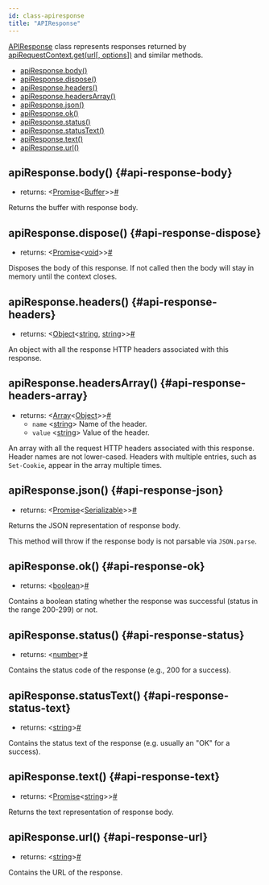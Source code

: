 ```yaml
---
id: class-apiresponse
title: "APIResponse"
---
```


[APIResponse] class represents responses returned by [apiRequestContext.get(url[, options])](./api/class-apirequestcontext.mdx#api-request-context-get) and similar methods.


- [apiResponse.body()](./api/class-apiresponse.mdx#api-response-body)
- [apiResponse.dispose()](./api/class-apiresponse.mdx#api-response-dispose)
- [apiResponse.headers()](./api/class-apiresponse.mdx#api-response-headers)
- [apiResponse.headersArray()](./api/class-apiresponse.mdx#api-response-headers-array)
- [apiResponse.json()](./api/class-apiresponse.mdx#api-response-json)
- [apiResponse.ok()](./api/class-apiresponse.mdx#api-response-ok)
- [apiResponse.status()](./api/class-apiresponse.mdx#api-response-status)
- [apiResponse.statusText()](./api/class-apiresponse.mdx#api-response-status-text)
- [apiResponse.text()](./api/class-apiresponse.mdx#api-response-text)
- [apiResponse.url()](./api/class-apiresponse.mdx#api-response-url)

## apiResponse.body() {#api-response-body}
- returns:<a aria-hidden="true" tabindex="-1" class="list-anchor-link" id="api-response-body-return"/> &#60;[Promise]<[Buffer]>&#62;<a href="#api-response-body-return" class="list-anchor">#</a>

Returns the buffer with response body.

## apiResponse.dispose() {#api-response-dispose}
- returns:<a aria-hidden="true" tabindex="-1" class="list-anchor-link" id="api-response-dispose-return"/> &#60;[Promise]<[void]>&#62;<a href="#api-response-dispose-return" class="list-anchor">#</a>

Disposes the body of this response. If not called then the body will stay in memory until the context closes.

## apiResponse.headers() {#api-response-headers}
- returns:<a aria-hidden="true" tabindex="-1" class="list-anchor-link" id="api-response-headers-return"/> &#60;[Object]<[string], [string]>&#62;<a href="#api-response-headers-return" class="list-anchor">#</a>

An object with all the response HTTP headers associated with this response.

## apiResponse.headersArray() {#api-response-headers-array}
- returns:<a aria-hidden="true" tabindex="-1" class="list-anchor-link" id="api-response-headers-array-return"/> &#60;[Array]<[Object]>&#62;<a href="#api-response-headers-array-return" class="list-anchor">#</a>
  - `name` &#60;[string]&#62; Name of the header.
  - `value` &#60;[string]&#62; Value of the header.

An array with all the request HTTP headers associated with this response. Header names are not lower-cased. Headers with multiple entries, such as `Set-Cookie`, appear in the array multiple times.

## apiResponse.json() {#api-response-json}
- returns:<a aria-hidden="true" tabindex="-1" class="list-anchor-link" id="api-response-json-return"/> &#60;[Promise]<[Serializable]>&#62;<a href="#api-response-json-return" class="list-anchor">#</a>

Returns the JSON representation of response body.

This method will throw if the response body is not parsable via `JSON.parse`.

## apiResponse.ok() {#api-response-ok}
- returns:<a aria-hidden="true" tabindex="-1" class="list-anchor-link" id="api-response-ok-return"/> &#60;[boolean]&#62;<a href="#api-response-ok-return" class="list-anchor">#</a>

Contains a boolean stating whether the response was successful (status in the range 200-299) or not.

## apiResponse.status() {#api-response-status}
- returns:<a aria-hidden="true" tabindex="-1" class="list-anchor-link" id="api-response-status-return"/> &#60;[number]&#62;<a href="#api-response-status-return" class="list-anchor">#</a>

Contains the status code of the response (e.g., 200 for a success).

## apiResponse.statusText() {#api-response-status-text}
- returns:<a aria-hidden="true" tabindex="-1" class="list-anchor-link" id="api-response-status-text-return"/> &#60;[string]&#62;<a href="#api-response-status-text-return" class="list-anchor">#</a>

Contains the status text of the response (e.g. usually an "OK" for a success).

## apiResponse.text() {#api-response-text}
- returns:<a aria-hidden="true" tabindex="-1" class="list-anchor-link" id="api-response-text-return"/> &#60;[Promise]<[string]>&#62;<a href="#api-response-text-return" class="list-anchor">#</a>

Returns the text representation of response body.

## apiResponse.url() {#api-response-url}
- returns:<a aria-hidden="true" tabindex="-1" class="list-anchor-link" id="api-response-url-return"/> &#60;[string]&#62;<a href="#api-response-url-return" class="list-anchor">#</a>

Contains the URL of the response.

[Accessibility]: ./api/class-accessibility.mdx "Accessibility"
[Android]: ./api/class-android.mdx "Android"
[AndroidDevice]: ./api/class-androiddevice.mdx "AndroidDevice"
[AndroidInput]: ./api/class-androidinput.mdx "AndroidInput"
[AndroidSocket]: ./api/class-androidsocket.mdx "AndroidSocket"
[AndroidWebView]: ./api/class-androidwebview.mdx "AndroidWebView"
[APIRequest]: ./api/class-apirequest.mdx "APIRequest"
[APIRequestContext]: ./api/class-apirequestcontext.mdx "APIRequestContext"
[APIResponse]: ./api/class-apiresponse.mdx "APIResponse"
[APIResponseAssertions]: ./api/class-apiresponseassertions.mdx "APIResponseAssertions"
[Browser]: ./api/class-browser.mdx "Browser"
[BrowserContext]: ./api/class-browsercontext.mdx "BrowserContext"
[BrowserServer]: ./api/class-browserserver.mdx "BrowserServer"
[BrowserType]: ./api/class-browsertype.mdx "BrowserType"
[CDPSession]: ./api/class-cdpsession.mdx "CDPSession"
[ConsoleMessage]: ./api/class-consolemessage.mdx "ConsoleMessage"
[Coverage]: ./api/class-coverage.mdx "Coverage"
[Dialog]: ./api/class-dialog.mdx "Dialog"
[Download]: ./api/class-download.mdx "Download"
[Electron]: ./api/class-electron.mdx "Electron"
[ElectronApplication]: ./api/class-electronapplication.mdx "ElectronApplication"
[ElementHandle]: ./api/class-elementhandle.mdx "ElementHandle"
[FileChooser]: ./api/class-filechooser.mdx "FileChooser"
[Frame]: ./api/class-frame.mdx "Frame"
[FrameLocator]: ./api/class-framelocator.mdx "FrameLocator"
[JSHandle]: ./api/class-jshandle.mdx "JSHandle"
[Keyboard]: ./api/class-keyboard.mdx "Keyboard"
[Locator]: ./api/class-locator.mdx "Locator"
[LocatorAssertions]: ./api/class-locatorassertions.mdx "LocatorAssertions"
[Logger]: ./api/class-logger.mdx "Logger"
[Mouse]: ./api/class-mouse.mdx "Mouse"
[Page]: ./api/class-page.mdx "Page"
[PageAssertions]: ./api/class-pageassertions.mdx "PageAssertions"
[Playwright]: ./api/class-playwright.mdx "Playwright"
[PlaywrightAssertions]: ./api/class-playwrightassertions.mdx "PlaywrightAssertions"
[Request]: ./api/class-request.mdx "Request"
[Response]: ./api/class-response.mdx "Response"
[Route]: ./api/class-route.mdx "Route"
[ScreenshotAssertions]: ./api/class-screenshotassertions.mdx "ScreenshotAssertions"
[Selectors]: ./api/class-selectors.mdx "Selectors"
[TimeoutError]: ./api/class-timeouterror.mdx "TimeoutError"
[Touchscreen]: ./api/class-touchscreen.mdx "Touchscreen"
[Tracing]: ./api/class-tracing.mdx "Tracing"
[Video]: ./api/class-video.mdx "Video"
[WebSocket]: ./api/class-websocket.mdx "WebSocket"
[Worker]: ./api/class-worker.mdx "Worker"
[Fixtures]: ./api/class-fixtures.mdx "Fixtures"
[Test]: ./api/class-test.mdx "Test"
[TestConfig]: ./api/class-testconfig.mdx "TestConfig"
[TestError]: ./api/class-testerror.mdx "TestError"
[TestInfo]: ./api/class-testinfo.mdx "TestInfo"
[TestOptions]: ./api/class-testoptions.mdx "TestOptions"
[TestProject]: ./api/class-testproject.mdx "TestProject"
[WorkerInfo]: ./api/class-workerinfo.mdx "WorkerInfo"
[Location]: ./api/class-location.mdx "Location"
[Reporter]: ./api/class-reporter.mdx "Reporter"
[Suite]: ./api/class-suite.mdx "Suite"
[TestCase]: ./api/class-testcase.mdx "TestCase"
[TestResult]: ./api/class-testresult.mdx "TestResult"
[TestStep]: ./api/class-teststep.mdx "TestStep"
[Element]: https://developer.mozilla.org/en-US/docs/Web/API/element "Element"
[EvaluationArgument]: ./evaluating.mdx#evaluation-argument "EvaluationArgument"
[Promise]: https://developer.mozilla.org/en-US/docs/Web/JavaScript/Reference/Global_Objects/Promise "Promise"
[iterator]: https://developer.mozilla.org/en-US/docs/Web/JavaScript/Reference/Iteration_protocols "Iterator"
[origin]: https://developer.mozilla.org/en-US/docs/Glossary/Origin "Origin"
[selector]: https://developer.mozilla.org/en-US/docs/Web/CSS/CSS_Selectors "selector"
[Serializable]: https://developer.mozilla.org/en-US/docs/Web/JavaScript/Reference/Global_Objects/JSON/stringify#Description "Serializable"
[UIEvent.detail]: https://developer.mozilla.org/en-US/docs/Web/API/UIEvent/detail "UIEvent.detail"
[UnixTime]: https://en.wikipedia.org/wiki/Unix_time "Unix Time"
[xpath]: https://developer.mozilla.org/en-US/docs/Web/XPath "xpath"

[Array]: https://developer.mozilla.org/en-US/docs/Web/JavaScript/Reference/Global_Objects/Array "Array"
[boolean]: https://developer.mozilla.org/en-US/docs/Web/JavaScript/Data_structures#Boolean_type "Boolean"
[Buffer]: https://nodejs.org/api/buffer.html#buffer_class_buffer "Buffer"
[ChildProcess]: https://nodejs.org/api/child_process.html "ChildProcess"
[Error]: https://nodejs.org/api/errors.html#errors_class_error "Error"
[EventEmitter]: https://nodejs.org/api/events.html#events_class_eventemitter "EventEmitter"
[function]: https://developer.mozilla.org/en-US/docs/Web/JavaScript/Reference/Global_Objects/Function "Function"
[Map]: https://developer.mozilla.org/en-US/docs/Web/JavaScript/Reference/Global_Objects/Map "Map"
[null]: https://developer.mozilla.org/en-US/docs/Web/JavaScript/Reference/Global_Objects/null "null"
[number]: https://developer.mozilla.org/en-US/docs/Web/JavaScript/Data_structures#Number_type "Number"
[Object]: https://developer.mozilla.org/en-US/docs/Web/JavaScript/Reference/Global_Objects/Object "Object"
[Promise]: https://developer.mozilla.org/en-US/docs/Web/JavaScript/Reference/Global_Objects/Promise "Promise"
[Readable]: https://nodejs.org/api/stream.html#stream_class_stream_readable "Readable"
[RegExp]: https://developer.mozilla.org/en-US/docs/Web/JavaScript/Reference/Global_Objects/RegExp "RegExp"
[string]: https://developer.mozilla.org/en-US/docs/Web/JavaScript/Data_structures#String_type "string"
[void]: https://developer.mozilla.org/en-US/docs/Web/JavaScript/Reference/Global_Objects/undefined "void"
[URL]: https://nodejs.org/api/url.html "URL"

[all available image tags]: https://mcr.microsoft.com/v2/playwright/tags/list "all available image tags"
[Docker Hub]: https://hub.docker.com/_/microsoft-playwright "Docker Hub"
[Dockerfile.focal]: https://github.com/microsoft/playwright/blob/master/utils/docker/Dockerfile.focal "Dockerfile.focal"
